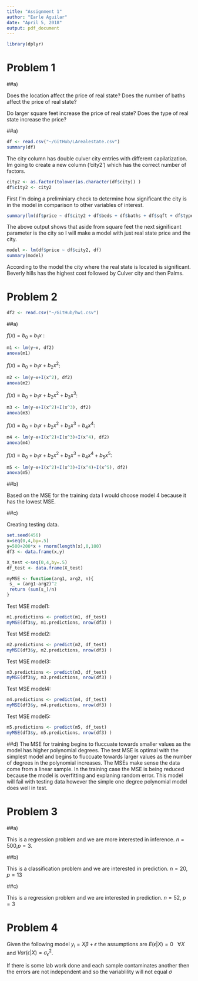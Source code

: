 ```yaml
---
title: "Assignment 1"
author: "Earle Aguilar"
date: "April 5, 2018"
output: pdf_document
---
```


```r
library(dplyr)
```
# Problem 1

##a)

\textbf{Inference Questions:}

Does the location affect the price of real state? \newline
Does the number of baths affect the price of real state?

\textbf{Prediction Questions:}

Do larger square feet increase the price of real state? \newline
Does the type of real state increase the price?

##a)

\textbf{Does the location affect the price of real state?}

```r
df <- read.csv("~/GitHub/LArealestate.csv")
summary(df)
```


The city column has double culver city entries with different capilatization. Im going to create a new column ('city2') which has the correct number of factors.

```r
city2 <- as.factor(tolower(as.character(df$city)) )
df$city2 <- city2
```

First I'm doing a preliminiary check to determine how significant the city is in the model in comparison to other variables of interest.

```r
summary(lm(df$price ~ df$city2 + df$beds + df$baths + df$sqft + df$type, df))
```

The above output shows that aside from square feet the next significant parameter is the city so I will make a model with just real state price and the city.


\textbf{Fitting Model}

```r
model <- lm(df$price ~ df$city2, df)
summary(model)
```

According to the model the city where the real state is located is significant. Beverly hills has the highest cost followed by Culver city and then Palms. 

# Problem 2

```r
df2 <- read.csv("~/GitHub/hw1.csv")
```
##a)

\textbf{model1} $f(x) = b_0 + b_1x$ :

```r
m1 <- lm(y~x, df2)
anova(m1)
```

\textbf{model2} $f(x) = b_0 + b_1x + b_2x^2$:

```r
m2 <- lm(y~x+I(x^2), df2)
anova(m2)
```

\textbf{model3} $f(x) = b_0 + b_1x + b_2x^2 + b_3x^3$:

```r
m3 <- lm(y~x+I(x^2)+I(x^3), df2)
anova(m3)
```

\textbf{model4} $f(x) = b_0 + b_1x + b_2x^2 + b_3x^3 + b_4x^4$:

```r
m4 <- lm(y~x+I(x^2)+I(x^3)+I(x^4), df2)
anova(m4)
```

\textbf{model5} $f(x) = b_0 + b_1x + b_2x^2 + b_3x^3 + b_4x^4 + b_5x^5$:

```r
m5 <- lm(y~x+I(x^2)+I(x^3)+I(x^4)+I(x^5), df2)
anova(m5)
```


##b)

Based on the MSE for the training data I would choose model 4 because it has the lowest MSE.

##c)

Creating testing data.

```r
set.seed(456)
x=seq(0,4,by=.5)
y=500+200*x + rnorm(length(x),0,100)
df3 <- data.frame(x,y)

```

```r
X_test <-seq(0,4,by=.5)
df_test <- data.frame(X_test)
```

```r
myMSE <- function(arg1, arg2, n){
 s_ = (arg1-arg2)^2
 return (sum(s_)/n)
}
```

Test MSE model1:

```r
m1.predictions <- predict(m1, df_test)
myMSE(df3$y, m1.predictions, nrow(df3) )
```

Test MSE model2:

```r
m2.predictions <- predict(m2, df_test)
myMSE(df3$y, m2.predictions, nrow(df3) )
```

Test MSE model3:
```r
m3.predictions <- predict(m3, df_test)
myMSE(df3$y, m3.predictions, nrow(df3) )
```

Test MSE model4:
```r
m4.predictions <- predict(m4, df_test)
myMSE(df3$y, m4.predictions, nrow(df3) )
```

Test MSE model5:
```r
m5.predictions <- predict(m5, df_test)
myMSE(df3$y, m5.predictions, nrow(df3) )
```

##d) 
The MSE for training begins to fluccuate towards smaller values as the model has higher polynomial degrees. The test MSE is optimal with the simplest model and begins to fluccuate towards larger values as the number of degrees in the polynomial increases. The MSEs make sense the data come from a linear sample. In the training case the MSE is being reduced because the model is overfitting and explaning random error. This model will fail with testing data however the simple one degree polynomial model does well in test.

# Problem 3

##a) 

This is a regression problem and we are more interested in inference. $n = 500$,$p = 3$.

##b) 

This is a classification problem and we are interested in prediction. $n = 20$, $p = 13$

##c)

This is a regression problem and we are interested in prediction. $n = 52$, $p = 3$

# Problem 4

Given the following model $y_i = X\beta + \epsilon$ the assumptions are $E(\epsilon \vert X) = 0 \ \ \ \forall X$ and $Var(\epsilon \vert X) = \sigma_{\epsilon}^2$.

If there is some lab work done and each sample contaminates another then the errors are not independent and so the variablility will not equal $\sigma$

